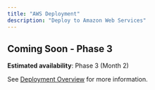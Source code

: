 ```yaml
---
title: "AWS Deployment"
description: "Deploy to Amazon Web Services"
---
```


## Coming Soon - Phase 3

**Estimated availability**: Phase 3 (Month 2)

See [Deployment Overview](/deployment) for more information.
